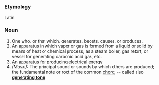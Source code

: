 ===Etymology===
Latin
===Noun===
#One who, or that which, generates, begets, causes, or produces.
#An apparatus in which vapor or gas is formed from a liquid or solid by means of heat or chemical process, as a steam boiler, gas retort, or vessel for generating carbonic acid gas, etc.
#An apparatus for producing electrical energy
#''(Music):'' The principal sound or sounds by which others are produced; the fundamental note or root of the common [[chord]]; -- called also '''[[generating tone]]'''